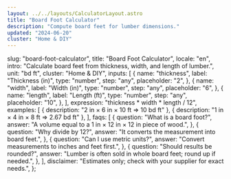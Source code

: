 ```yaml
---
layout: ../../layouts/CalculatorLayout.astro
title: "Board Foot Calculator"
description: "Compute board feet for lumber dimensions."
updated: "2024-06-20"
cluster: "Home & DIY"
---
```



  slug: "board-foot-calculator",
  title: "Board Foot Calculator",
  locale: "en",
  intro: "Calculate board feet from thickness, width, and length of lumber.",
  unit: "bd ft",
  cluster: "Home & DIY",
  inputs: [
    {
      name: "thickness",
      label: "Thickness (in)",
      type: "number",
      step: "any",
      placeholder: "2",
    },
    {
      name: "width",
      label: "Width (in)",
      type: "number",
      step: "any",
      placeholder: "6",
    },
    {
      name: "length",
      label: "Length (ft)",
      type: "number",
      step: "any",
      placeholder: "10",
    },
  ],
  expression: "thickness * width * length / 12",
  examples: [
    { description: "2 in × 6 in × 10 ft ⇒ 10 bd ft" },
    { description: "1 in × 4 in × 8 ft ⇒ 2.67 bd ft" },
  ],
  faqs: [
    {
      question: "What is a board foot?",
      answer: "A volume equal to a 1 in × 12 in × 12 in piece of wood.",
    },
    {
      question: "Why divide by 12?",
      answer: "It converts the measurement into board feet.",
    },
    {
      question: "Can I use metric units?",
      answer: "Convert measurements to inches and feet first.",
    },
    {
      question: "Should results be rounded?",
      answer: "Lumber is often sold in whole board feet; round up if needed.",
    },
  ],
  disclaimer: "Estimates only; check with your supplier for exact needs.",
};

<Calculator schema={schema} />
